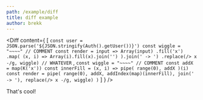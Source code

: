 ```yaml
---
path: /example/diff
title: diff example 
author: brekk
---
```



<Diff content={
[
`
  const user = JSON.parse('${JSON.stringify(Auth().getUser())}')
  const wiggle = "~~~~"
  // COMMENT
  const render = input => Array(input)
  .fill('x')
  .map(
    (x, i) => Array(i).fill(x).join('')
  ).join(' -> ')
  .replace(/> x -/g, wiggle)
  // WHATEVER
`
  ,
`
  const wiggle = "~~~~"
  // COMMENT
  const addX = map(K('x'))
  const innerFill = (x, i) => pipe(
    range(0),
    addX
  )(i)
  const render = pipe(
    range(0),
    addX,
    addIndex(map)(innerFill),
    join(' -> '),
    replace(/> x -/g, wiggle)
  )
`
]
} />

That's cool!
